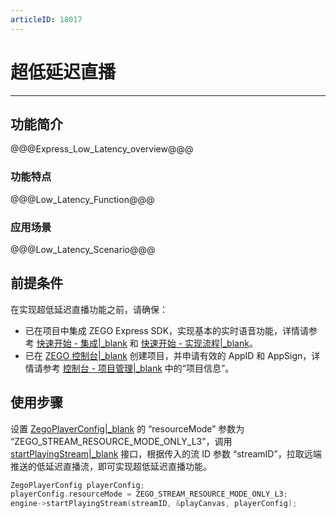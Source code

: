 ```yaml
---
articleID: 18017
---
```

# 超低延迟直播

---

## 功能简介


@@@Express_Low_Latency_overview@@@


### 功能特点

@@@Low_Latency_Function@@@


### 应用场景

@@@Low_Latency_Scenario@@@

## 前提条件

在实现超低延迟直播功能之前，请确保：

- 已在项目中集成 ZEGO Express SDK，实现基本的实时语音功能，详情请参考 [快速开始 - 集成\|_blank](!ExpressAudioSDK-Integration/SDK_Integration) 和 [快速开始 - 实现流程\|_blank](!ExpressAudioSDK-Integration/Solution_Implementation)。
- 已在 [ZEGO 控制台\|_blank](https://console.zego.im) 创建项目，并申请有效的 AppID 和 AppSign，详情请参考 [控制台 - 项目管理\|_blank](#12107) 中的“项目信息”。

## 使用步骤

设置 [ZegoPlayerConfig\|_blank](@-ZegoPlayerConfig) 的 “resourceMode” 参数为 “ZEGO_STREAM_RESOURCE_MODE_ONLY_L3”，调用 [startPlayingStream\|_blank](@startPlayingStream) 接口，根据传入的流 ID 参数 “streamID”，拉取远端推送的低延迟直播流，即可实现超低延迟直播功能。

```c++
ZegoPlayerConfig playerConfig;
playerConfig.resourceMode = ZEGO_STREAM_RESOURCE_MODE_ONLY_L3;
engine->startPlayingStream(streamID, &playCanvas, playerConfig);
```
